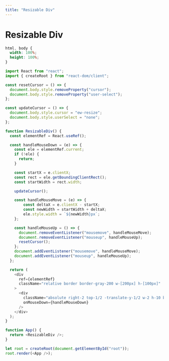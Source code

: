 ```yaml
---
title: "Resizable Div"
---
```


# Resizable Div

<Playground preset="react">

```css styles.css hidden
html, body {
  width: 100%;
  height: 100%;
}
```

```js index.js active
import React from "react";
import { createRoot } from "react-dom/client";

const resetCursor = () => {
  document.body.style.removeProperty("cursor");
  document.body.style.removeProperty("user-select");
};

const updateCursor = () => {
  document.body.style.cursor = "ew-resize";
  document.body.style.userSelect = "none";
};

function ResizableDiv() {
  const elementRef = React.useRef();

  const handleMouseDown = (e) => {
    const ele = elementRef.current;
    if (!ele) {
      return;
    }

    const startX = e.clientX;
    const rect = ele.getBoundingClientRect();
    const startWidth = rect.width;

    updateCursor();

    const handleMouseMove = (e) => {
        const deltaX = e.clientX - startX;
        const newWidth = startWidth + deltaX;
        ele.style.width = `${newWidth}px`;
    };

    const handleMouseUp = () => {
      document.removeEventListener("mousemove", handleMouseMove);
      document.removeEventListener("mouseup", handleMouseUp);
      resetCursor();
    };
    document.addEventListener("mousemove", handleMouseMove);
    document.addEventListener("mouseup", handleMouseUp);
  };

  return (
    <div
      ref={elementRef}
      className="relative border border-gray-200 w-[200px] h-[100px]"
    >
      <div
        className="absolute right-2 top-1/2 -translate-y-1/2 w-2 h-10 bg-gray-200 rounded-full cursor-col-resize"
        onMouseDown={handleMouseDown}
      />
    </div>
  );
}

function App() {
  return <ResizableDiv />;
}

let root = createRoot(document.getElementById("root"));
root.render(<App />);
```

```html index.html hidden

```

</Playground>
